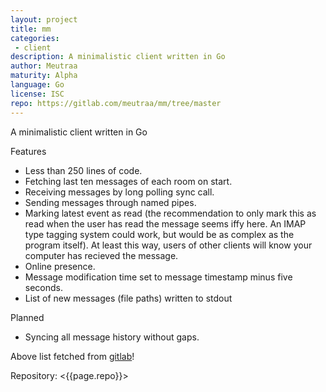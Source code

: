 ```yaml
---
layout: project
title: mm
categories: 
 - client
description: A minimalistic client written in Go
author: Meutraa
maturity: Alpha
language: Go
license: ISC
repo: https://gitlab.com/meutraa/mm/tree/master
---
```


A minimalistic client written in Go

Features

* Less than 250 lines of code.
* Fetching last ten messages of each room on start.
* Receiving messages by long polling sync call.
* Sending messages through named pipes.
* Marking latest event as read (the recommendation to only mark this as read when the user has read the message seems iffy here. An IMAP type tagging system could work, but would be as complex as the program itself). At least this way, users of other clients will know your computer has recieved the message.
* Online presence.
* Message modification time set to message timestamp minus five seconds.
* List of new messages (file paths) written to stdout

Planned

* Syncing all message history without gaps.


Above list fetched from [gitlab](https:///gitlab.com/meutraa/mm/tree/master)!

Repository: <{{page.repo}}>
